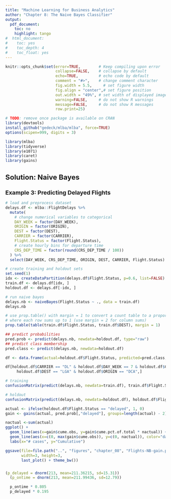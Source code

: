 ```yaml
---
title: "Machine Learning for Business Analytics"
author: "Chapter 8: The Naive Bayes Classifier"
output:
  pdf_document:
    toc: no
    highlight: tango
#  html_document:
#    toc: yes
#    toc_depth: 4
#    toc_float: yes
---
```

<style>
h1.title { font-size: 28px; }
h1 { font-size: 22px; }
h2 { font-size: 18px; }
h3 { font-size: 14px; }
h4 { font-size: 12px; }
</style>
```r
knitr::opts_chunk$set(error=TRUE,        # Keep compiling upon error
                      collapse=FALSE,    # collapse by default
                      echo=TRUE,         # echo code by default
                      comment = "#>",    # change comment character
                      fig.width = 5.5,     # set figure width
                      fig.align = "center",# set figure position
                      out.width = "49%", # set width of displayed images
                      warning=FALSE,     # do not show R warnings
                      message=FALSE,     # do not show R messages
                      row.print=25)
```


```r
# TODO: remove once package is available on CRAN
library(devtools)
install_github("gedeck/mlba/mlba", force=TRUE)
options(scipen=999, digits = 3)
```

```r
library(mlba)
library(tidyverse)
library(e1071)
library(caret)
library(gains)
```

# Solution: Naive Bayes
## Example 3: Predicting Delayed Flights
```r
# load and preprocess dataset
delays.df <- mlba::FlightDelays %>%
  mutate(
    # change numerical variables to categorical
    DAY_WEEK = factor(DAY_WEEK),
    ORIGIN = factor(ORIGIN),
    DEST = factor(DEST),
    CARRIER = factor(CARRIER),
    Flight.Status = factor(Flight.Status),
    # create hourly bins for departure time
    CRS_DEP_TIME = factor(round(CRS_DEP_TIME / 100))
  ) %>%
  select(DAY_WEEK, CRS_DEP_TIME, ORIGIN, DEST, CARRIER, Flight.Status)

# create training and holdout sets
set.seed(1)
idx <- createDataPartition(delays.df$Flight.Status, p=0.6, list=FALSE)
train.df <- delays.df[idx, ]
holdout.df <- delays.df[-idx, ]

# run naive bayes
delays.nb <- naiveBayes(Flight.Status ~ ., data = train.df)
delays.nb
```

```r
# use prop.table() with margin = 1 to convert a count table to a proportions table,
# where each row sums up to 1 (use margin = 2 for column sums)
prop.table(table(train.df$Flight.Status, train.df$DEST), margin = 1)
```

```r
## predict probabilities
pred.prob <- predict(delays.nb, newdata=holdout.df, type="raw")
## predict class membership
pred.class <- predict(delays.nb, newdata=holdout.df)

df <- data.frame(actual=holdout.df$Flight.Status, predicted=pred.class, pred.prob)

df[holdout.df$CARRIER == "DL" & holdout.df$DAY_WEEK == 7 & holdout.df$CRS_DEP_TIME == 10 &
     holdout.df$DEST == "LGA" & holdout.df$ORIGIN == "DCA",]
```

```r
# training
confusionMatrix(predict(delays.nb, newdata=train.df), train.df$Flight.Status)

# holdout
confusionMatrix(predict(delays.nb, newdata=holdout.df), holdout.df$Flight.Status)
```

```r
actual <- ifelse(holdout.df$Flight.Status == "delayed", 1, 0)
gain <- gains(actual, pred.prob[,"delayed"], groups=length(actual) - 2)

nactual <-sum(actual)
ggplot() +
  geom_line(aes(x=gain$cume.obs, y=gain$cume.pct.of.total * nactual)) +
  geom_line(aes(x=c(0, max(gain$cume.obs)), y=c(0, nactual)), color="darkgrey") +
  labs(x="# cases", y="Cumulative")
```

```r
ggsave(file=file.path("..", "figures", "chapter_08", "Flights-NB-gain.pdf"),
       width=3, height=3,
       last_plot() + theme_bw())
```

## 
```r
(p_delayed = dnorm(213, mean=211.36215, sd=15.31))
  (p_ontime = dnorm(213, mean=211.99436, sd=12.79))

  p_ontime * 0.805
  p_delayed * 0.195
```

